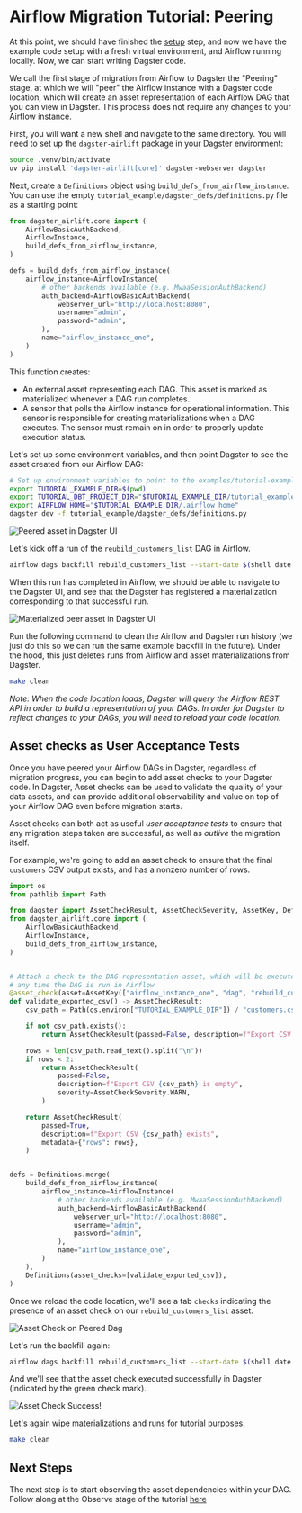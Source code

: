 # Airflow Migration Tutorial: Peering

At this point, we should have finished the [setup](/integrations/airlift/tutorial/setup) step, and now we have the example code setup with a fresh virtual environment, and Airflow running locally. Now, we can start writing Dagster code.

We call the first stage of migration from Airflow to Dagster the "Peering" stage, at which we will "peer" the Airflow instance with a Dagster code location, which will create an asset representation of each Airflow DAG that you can view in Dagster. This process does not require any changes to your Airflow instance.

First, you will want a new shell and navigate to the same directory. You will need to set up the `dagster-airlift` package in your Dagster environment:

```bash
source .venv/bin/activate
uv pip install 'dagster-airlift[core]' dagster-webserver dagster
```

Next, create a `Definitions` object using `build_defs_from_airflow_instance`. You can use the empty `tutorial_example/dagster_defs/definitions.py` file as a starting point:

```python file=../../experimental/dagster-airlift/examples/tutorial-example/tutorial_example/dagster_defs/stages/peer.py
from dagster_airlift.core import (
    AirflowBasicAuthBackend,
    AirflowInstance,
    build_defs_from_airflow_instance,
)

defs = build_defs_from_airflow_instance(
    airflow_instance=AirflowInstance(
        # other backends available (e.g. MwaaSessionAuthBackend)
        auth_backend=AirflowBasicAuthBackend(
            webserver_url="http://localhost:8080",
            username="admin",
            password="admin",
        ),
        name="airflow_instance_one",
    )
)
```

This function creates:

- An external asset representing each DAG. This asset is marked as materialized whenever a DAG run completes.
- A sensor that polls the Airflow instance for operational information. This sensor is responsible for creating materializations when a DAG executes. The sensor must remain on in order to properly update execution status.

Let's set up some environment variables, and then point Dagster to see the asset created from our Airflow DAG:

```bash
# Set up environment variables to point to the examples/tutorial-example directory on your machine
export TUTORIAL_EXAMPLE_DIR=$(pwd)
export TUTORIAL_DBT_PROJECT_DIR="$TUTORIAL_EXAMPLE_DIR/tutorial_example/shared/dbt"
export AIRFLOW_HOME="$TUTORIAL_EXAMPLE_DIR/.airflow_home"
dagster dev -f tutorial_example/dagster_defs/definitions.py
```

<p align="center">

<Image
alt="Peered asset in Dagster UI"
src="/images/integrations/airlift/peer.svg"
width={320}
height={198}
/>

</p>

Let's kick off a run of the `reubild_customers_list` DAG in Airflow.

```bash
airflow dags backfill rebuild_customers_list --start-date $(shell date +"%Y-%m-%d")
```

When this run has completed in Airflow, we should be able to navigate to the Dagster UI, and see that the Dagster has registered a materialization corresponding to that successful run.

<p align="center">

<Image
alt="Materialized peer asset in Dagster UI"
src="/images/integrations/airlift/peer_materialize.svg"
width={320}
height={198}
/>

</p>

Run the following command to clean the Airflow and Dagster run history (we just do this so we can run the same example backfill in the future). Under the hood, this just deletes runs from Airflow and asset materializations from Dagster.

```bash
make clean
```

_Note: When the code location loads, Dagster will query the Airflow REST API in order to build a representation of your DAGs. In order for Dagster to reflect changes to your DAGs, you will need to reload your code location._

## Asset checks as User Acceptance Tests

Once you have peered your Airflow DAGs in Dagster, regardless of migration progress, you can begin to add asset checks to your Dagster code. In Dagster, Asset checks can be used to validate the quality of your data assets, and can provide additional observability and value on top of your Airflow DAG even before migration starts.

Asset checks can both act as useful _user acceptance tests_ to ensure that any migration steps taken are successful, as well as _outlive_ the migration itself.

For example, we're going to add an asset check to ensure that the final `customers` CSV output exists, and has a nonzero number of rows.

```python file=../../experimental/dagster-airlift/examples/tutorial-example/tutorial_example/dagster_defs/stages/peer_with_check.py
import os
from pathlib import Path

from dagster import AssetCheckResult, AssetCheckSeverity, AssetKey, Definitions, asset_check
from dagster_airlift.core import (
    AirflowBasicAuthBackend,
    AirflowInstance,
    build_defs_from_airflow_instance,
)


# Attach a check to the DAG representation asset, which will be executed by Dagster
# any time the DAG is run in Airflow
@asset_check(asset=AssetKey(["airflow_instance_one", "dag", "rebuild_customers_list"]))
def validate_exported_csv() -> AssetCheckResult:
    csv_path = Path(os.environ["TUTORIAL_EXAMPLE_DIR"]) / "customers.csv"

    if not csv_path.exists():
        return AssetCheckResult(passed=False, description=f"Export CSV {csv_path} does not exist")

    rows = len(csv_path.read_text().split("\n"))
    if rows < 2:
        return AssetCheckResult(
            passed=False,
            description=f"Export CSV {csv_path} is empty",
            severity=AssetCheckSeverity.WARN,
        )

    return AssetCheckResult(
        passed=True,
        description=f"Export CSV {csv_path} exists",
        metadata={"rows": rows},
    )


defs = Definitions.merge(
    build_defs_from_airflow_instance(
        airflow_instance=AirflowInstance(
            # other backends available (e.g. MwaaSessionAuthBackend)
            auth_backend=AirflowBasicAuthBackend(
                webserver_url="http://localhost:8080",
                username="admin",
                password="admin",
            ),
            name="airflow_instance_one",
        )
    ),
    Definitions(asset_checks=[validate_exported_csv]),
)
```

Once we reload the code location, we'll see a tab `checks` indicating the presence of an asset check on our `rebuild_customers_list` asset.

<Image
alt="Asset Check on Peered Dag"
src="/images/integrations/airlift/asset_check_peered_dag.png"
width={822}
height={178}
/>

Let's run the backfill again:

```bash
airflow dags backfill rebuild_customers_list --start-date $(shell date +"%Y-%m-%d")
```

And we'll see that the asset check executed successfully in Dagster (indicated by the green check mark).

<Image
alt="Asset Check Success!"
src="/images/integrations/airlift/peer_check_success.png"
width={822}
height={178}
/>

Let's again wipe materializations and runs for tutorial purposes.

```bash
make clean
```

## Next Steps

The next step is to start observing the asset dependencies within your DAG. Follow along at the Observe stage of the tutorial [here](/integrations/airlift/tutorial/observe)
